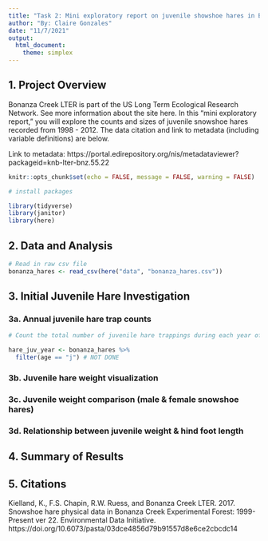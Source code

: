 ```yaml
---
title: "Task 2: Mini exploratory report on juvenile showshoe hares in Bonanza Creek Experimental Forest"
author: "By: Claire Gonzales"
date: "11/7/2021"
output: 
  html_document: 
    theme: simplex
---
```

## 1. Project Overview

Bonanza Creek LTER is part of the US Long Term Ecological Research Network. See more information about the site here. In this “mini exploratory report,” you will explore the counts and sizes of juvenile snowshoe hares recorded from 1998 - 2012. The data citation and link to metadata (including variable definitions) are below.

Link to metadata: https://portal.edirepository.org/nis/metadataviewer?packageid=knb-lter-bnz.55.22


```r
knitr::opts_chunk$set(echo = FALSE, message = FALSE, warning = FALSE)

# install packages

library(tidyverse)
library(janitor)
library(here)

```

## 2. Data and Analysis


```r
# Read in raw csv file
bonanza_hares <- read_csv(here("data", "bonanza_hares.csv"))
```

## 3. Initial Juvenile Hare Investigation

### 3a. Annual juvenile hare trap counts
```r
# Count the total number of juvenile hare trappings during each year of the study, and create a finalized data visualization of the counts by year. Include a figure caption below the figure in your report. 

hare_juv_year <- bonanza_hares %>% 
  filter(age == "j") # NOT DONE
```

### 3b. Juvenile hare weight visualization



### 3c. Juvenile weight comparison (male & female snowshoe hares)



### 3d. Relationship between juvenile weight & hind foot length

## 4. Summary of Results


## 5. Citations

Kielland, K., F.S. Chapin, R.W. Ruess, and Bonanza Creek LTER. 2017. Snowshoe hare physical data in Bonanza Creek Experimental Forest: 1999-Present ver 22. Environmental Data Initiative. https://doi.org/10.6073/pasta/03dce4856d79b91557d8e6ce2cbcdc14
